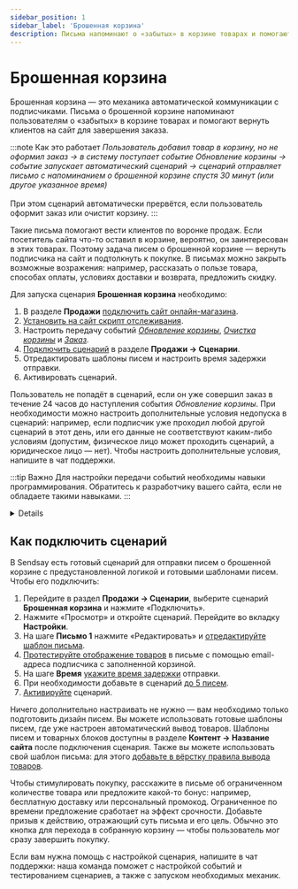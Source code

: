 ```yaml
---
sidebar_position: 1
sidebar_label: 'Брошенная корзина'
description: Письма напоминают о «забытых» в корзине товарах и помогают вернуть подписчика на сайт.
---
```



# Брошенная корзина

Брошенная корзина — это механика автоматической коммуникации с подписчиками. Письма о брошенной корзине напоминают пользователям о «забытых» в корзине товарах и помогают вернуть клиентов на сайт для завершения заказа.

:::note Как это работает
_Пользователь добавил товар в корзину, но не оформил заказ → в систему поступает событие Обновление корзины → событие запускает автоматический сценарий → сценарий отправляет письмо с напоминанием о брошенной корзине спустя 30 минут (или другое указанное время)_<br/><br/>
При этом сценарий автоматически прервётся, если пользователь оформит заказ или очистит корзину.
:::

Такие письма помогают вести клиентов по воронке продаж. Если посетитель сайта что-то оставил в корзине, вероятно, он заинтересован в этих товарах. Поэтому задача писем о брошенной корзине — вернуть подписчика на сайт и подтолкнуть к покупке. В письмах можно закрыть возможные возражения: например, рассказать о пользе товара, способах оплаты, условиях доставки и возврата, предложить скидку.

Для запуска сценария **Брошенная корзина** необходимо:

1. В разделе **Продажи** [подключить сайт онлайн-магазина](https://docs.sendsay.ru/ecom/how-to-connect-ecom/#как-подключить-сайт-кмодулю).
2. [Установить на сайт скрипт отслеживания](https://docs.sendsay.ru/ecom/how-to-connect-ecom/#2-настройте-передачу-данных-ссайта-вsendsay).
3. Настроить передачу событий [_Обновление корзины_](https://docs.sendsay.ru/ecom/how-to-configure-data-transfer/#обновление-корзины), [_Очистка корзины_](https://docs.sendsay.ru/ecom/how-to-configure-data-transfer/#очистка-корзины) и [_Заказ_](https://docs.sendsay.ru/ecom/how-to-configure-data-transfer/#действия-с-заказом).
4. [Подключить сценарий](#как-подключить-сценарий) в разделе **Продажи → Сценарии**.
5. Отредактировать шаблоны писем и настроить время задержки отправки.
6. Активировать сценарий.

Пользователь не попадёт в сценарий, если он уже совершил заказ в течение 24 часов до наступления события _Обновление корзины_. При необходимости можно настроить дополнительные условия недопуска в сценарий: например, если подписчик уже проходил любой другой сценарий в этот день, или его данные не соответствуют каким-либо условиям (допустим, физическое лицо может проходить сценарий, а юридическое лицо — нет). Чтобы настроить дополнительные условия, <SupportLink>напишите в чат поддержки</SupportLink>.

:::tip Важно
Для настройки передачи событий необходимы навыки программирования. Обратитесь к разработчику вашего сайта, если не обладаете такими навыками.
:::

<Details summary='Настройка передачи событий'>

Настройка передачи событий корзины — обязательный шаг для запуска сценария **Брошенная корзина**. Событие _Обновление корзины_ нужно передавать во всех точках сайта, где пользователь может взаимодействовать с корзиной (изменение количества товара, удаление, очистка корзины). Для каждого сайта набор таких точек будет индивидуальный.

Рекомендуемые параметры в событии:

| Имя         |      Описание      |  Тип данных   |                             Комментарий                              |
| :---------- | :----------------: | :-----------: | :------------------------------------------------------------------: |
| id          |     id товара      |    String     |                             обязательно                              |
| qnt         |     количество     |     Int64     |                             обязательно                              |
| price       |        цена        | Decimal64(2)  |                             обязательно                              |
| old_price   |    старая цена     | Decimal64(2)  |                                                                      |
| name        |  название товара   |    String     |                                                                      |
| category    | название категории |    String     |                                                                      |
| category_id |    id категории    |     Int64     |                                                                      |
| picture     |      картинка      | Array(String) |                      массив, абсолютная ссылка                       |
| url         |  ссылка на товар   |    String     |                          абсолютная ссылка                           |
| cp1…cp20    | произвольное поле  |    String     | для дополнительных параметров товара (например, цвет, размер и т.п.) |

Полный перечень возможных параметров и тип данных указан в [инструкции](https://docs.sendsay.ru/ecom/how-to-configure-data-transfer/#набор-доступных-полей).

Для отображения товаров в письме рекомендуем все необходимые параметры товара передавать в событии, чтобы в будущем использовать эти данные при персонализации и сегментации. Сведения о товарах также можно выводить в письмо из [товарного каталога](https://docs.sendsay.ru/ecom/product-catalog/). Для корректного отображения товаров из каталога в письмах важно, чтобы id товара в событии совпадал с id в YML-файле каталога товаров.

Проверить поступление событий в систему можно в разделе **Продажи → Просмотр событий** с фильтрацией по нужному событию. Актуальную корзину можно посмотреть в [карточке подписчика](https://docs.sendsay.ru/ecom/ecom-triggers/#как-посмотреть-историю-событий-для-конкретного-подписчика):

![Subscription card](/img/automations/triggers/abandoned-cart/subscription-card.png)

[Инструкция по настройке событий корзины](https://docs.sendsay.ru/ecom/how-to-configure-data-transfer/#действия-с-корзиной)

Настройка передачи события **Заказ** необходима для остановки сценария: если пользователь оформит заказ, сценарий брошенной корзины прервётся, и клиент не будет получать письма с напоминанием о забытых товарах.

Рекомендуемые поля в событии:

| Имя                |                                                     Описание                                                     |  Тип данных  |               Комментарий               |
| :----------------- | :--------------------------------------------------------------------------------------------------------------: | :----------: | :-------------------------------------: |
| transaction_id     |                                                    id заказа                                                     |    String    |               обязательно               |
| transaction_status | статус заказа ([возможные статусы](https://docs.sendsay.ru/ecom/how-to-configure-data-transfer/#статусы-заказа)) |    Int64     |               обязательно               |
| transaction_dt     |                                              дата оформления заказа                                              |   DateTime   |               обязательно               |
| transaction_sum    |                                                   сумма заказа                                                   | Decimal64(2) |               обязательно               |
| items              |                                                  состав заказа                                                   |    Array     |                                         |
| id                 |                                                    id товара                                                     |    String    |               обязательно               |
| qnt                |                                                    количество                                                    |    Int64     |               обязательно               |
| price              |                                                       цена                                                       | Decimal64(2) |               обязательно               |
| name               |                                                 название товара                                                  |    String    |                                         |
| category           |                                                название категории                                                |    String    |                                         |
| category_id        |                                                   id категории                                                   |    Int64     | рекомендуется для товарных рекомендаций |
| vendor             |                                                  производитель                                                   |    String    |                                         |
| cp1…cp20           |                                                произвольное поле                                                 |    String    |  для дополнительных параметров товара   |

Полный перечень возможных параметров и тип данных указан в [инструкции](https://docs.sendsay.ru/ecom/how-to-configure-data-transfer/#набор-доступных-полей).

Все заказы будут храниться в базе и доступны в [карточке подписчика](https://docs.sendsay.ru/ecom/ecom-triggers/#как-посмотреть-историю-событий-для-конкретного-подписчика):

![Order](/img/automations/triggers/abandoned-cart/order.png)

[Инструкция по настройке события Заказ](https://docs.sendsay.ru/ecom/how-to-configure-data-transfer/#действия-с-заказом)

</Details>

## Как подключить сценарий

В Sendsay есть готовый сценарий для отправки писем о брошенной корзине с предустановленной логикой и готовыми шаблонами писем. Чтобы его подключить:

1. Перейдите в раздел **Продажи → Сценарии**, выберите сценарий **Брошенная корзина** и нажмите «Подключить».
2. Нажмите «Просмотр» и откройте сценарий. Перейдите во вкладку **Настройки**.
3. На шаге **Письмо 1** нажмите «Редактировать» и [отредактируйте шаблон письма](https://docs.sendsay.ru/ecom/ecom-triggers/#1-отредактируйте-письмо).
4. [Протестируйте отображение товаров](https://docs.sendsay.ru/ecom/ecom-triggers/#2-посмотрите-письмо-подставив-данные-подписчика) в письме с помощью email-адреса подписчика с заполненной корзиной.
5. На шаге **Время** [укажите время задержки](https://docs.sendsay.ru/ecom/ecom-triggers/#3-настройте-время-задержки-отправки) отправки.
6. При необходимости добавьте в сценарий [до 5 писем](https://docs.sendsay.ru/ecom/ecom-triggers/#4-добавьте-другие-письма-опционально).
7. [Активируйте](https://docs.sendsay.ru/ecom/ecom-triggers/#как-активировать-сценарий) сценарий.

Ничего дополнительно настраивать не нужно — вам необходимо только подготовить дизайн писем. Вы можете использовать готовые шаблоны писем, где уже настроен автоматический вывод товаров. Шаблоны писем и товарных блоков доступны в разделе **Контент → Название сайта** после подключения сценария. Также вы можете использовать свой шаблон письма: для этого [добавьте в вёрстку правила вывода товаров](https://docs.sendsay.ru/ecom/ecom-proscript/#брошенная-корзина).

Чтобы стимулировать покупку, расскажите в письме об ограниченном количестве товара или предложите какой-то бонус: например, бесплатную доставку или персональный промокод. Ограниченное по времени предложение сработает на эффект срочности. Добавьте призыв к действию, отражающий суть письма и его цель. Обычно это кнопка для перехода в собранную корзину — чтобы пользователь мог сразу завершить покупку.

Если вам нужна помощь с настройкой сценария, <SupportLink>напишите в чат поддержки</SupportLink>: наша команда поможет с настройкой событий и тестированием сценариев, а также с запуском необходимых механик.

